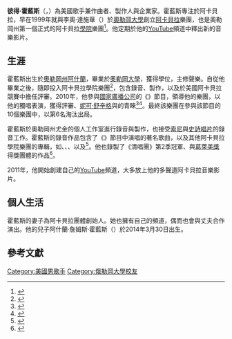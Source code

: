 {{Infobox musical artist
| name = 彼得·霍藍斯
| image = Peter Hollens 01.jpg
| caption = 歌手與製作人彼得·霍藍斯
| image_size = 
| background = solo_singer
| alias = 
| birth_date = {{birth date and age|1982|3|04}}
| birth_place = [[奧勒岡州|奧勒岡州]][[阿什蘭_(俄勒岡州)|阿什蘭]]
| origin = [[奧勒岡州|奧勒岡州]][[尤金_(俄勒岡州)|尤金]]
| instrument = [[歌唱|歌唱]]、{{le|人聲打擊|Vocal percussion}}
| genre = [[流行_(音樂類型)|流行樂]]、[[阿卡貝拉|阿卡貝拉]]
| occupation = 錄音工程師、歌手、製作人、{{lang|en|YouTuber}}
| years_active = 2002年至今
| associated_acts = 
| website = {{url|http://www.peterhollens.com}}
| current_members = 
| Guest_musicians = 
| notable_instruments =
}}

'''彼得·霍藍斯'''（{{lang-en|Peter Hollens}}，{{bd|1982年|3月4日}}）為美國歌手兼作曲者、製作人與企業家。霍藍斯專注於阿卡貝拉，早在1999年就與李奧·達施華（{{lang|en|Leo da Silva}}）於[[奧勒岡大學|奧勒岡大學]]創立[[阿卡貝拉|阿卡貝拉]]樂團{{lang|en|On The Rocks}}，也是奧勒岡州第一個正式的阿卡貝拉[[學院|學院]]樂團<ref>{{cite web|last=Zimmerman|first=Steve|title=Hidden passion no longer|url=http://www.dailytidings.com/apps/pbcs.dll/article?AID=/20040129/ENTERTAIN/301299993|publisher=Ashland Daily Tidings|accessdate=31 May 2012|date=29 January 2004|archive-url=https://web.archive.org/web/20130728211748/http://www.dailytidings.com/apps/pbcs.dll/article?AID=%2F20040129%2FENTERTAIN%2F301299993|archive-date=2013-07-28|dead-url=yes}}</ref>。他定期於他的[[YouTube|YouTube]]頻道中釋出新的音樂影片。

== 生涯 ==
霍藍斯出生於[[奧勒岡州|奧勒岡州]][[阿什蘭_(俄勒岡州)|阿什蘭]]，畢業於[[奧勒岡大學|奧勒岡大學]]，獲得{{le|音樂學學士|Bachelor of Music}}學位，主修聲樂。自從他畢業之後，隨即投入阿卡貝拉學院樂團<ref>{{cite web|last=Ehrlich|first=Brenna|title=Our Favorite YouTube Videos This Week: The A Cappella Edition|url=http://mashable.com/2011/05/20/youtube-a-cappella/|publisher=Mashable|accessdate=31 May 2012|date=20 May 2011|archive-date=2020-09-18|archive-url=https://web.archive.org/web/20200918140656/https://mashable.com/2011/05/20/youtube-a-cappella/}}</ref>，包含錄音、製作，以及於美國阿卡貝拉競賽中擔任評審。2010年，他參與[[國家廣播公司|國家廣播公司]]的《{{le|清唱團 (第2季)|The Sing-Off (season 2)|清唱團}}》節目，領導他的樂團{{lang|en|On the Rocks}}，以他的獨唱表演，獲得{{le|清唱團|The Sing-Off|該節目}}評審{{le|蕭恩·史塔曼|Shawn Stockman}}、[[妮可·舒辛格|妮可·舒辛格]]與{{le|班·弗茲|Ben Folds}}的青睞<ref>{{cite web|title=On The Rocks|url=http://www.nbc.com/sing-off/contestants/season-2/on-the-rocks.shtml|publisher=NBC Universal|accessdate=31 May 2012|archive-date=2012-11-13|archive-url=https://web.archive.org/web/20121113085313/http://www.nbc.com/sing-off/contestants/season-2/on-the-rocks.shtml|dead-url=no}}</ref><ref>{{cite web|title="The Sing-Off" Episode #2.1 (2010)|url=http://www.imdb.com/title/tt1788294/fullcredits#cast|publisher=IMDb|accessdate=31 May 2012|year=2010|archive-date=2016-01-02|archive-url=https://web.archive.org/web/20160102032219/http://www.imdb.com/title/tt1788294/fullcredits#cast|dead-url=no}}</ref>。最終該樂團在參與該節目的10個樂團中，以第6名淘汰出局。

霍藍斯於奧勒岡州尤金的個人工作室進行錄音與製作，也接受[[索尼|索尼]]與[[史詩唱片|史詩唱片]]的錄音工作。霍藍斯的錄音作品包含了《{{le|清唱團 (第2季)|The Sing-Off (season 2)|清唱團}}》節目中演唱的著名歌曲''{{lang|en|Greatest Hits}}''，以及其他阿卡貝拉學院樂團的專輯，如{{lang|en|On the Rocks}}、{{lang|en|Divisi}}、{{lang|en|Cornell's Chordials}}、{{lang|en|Duke's Men of Yale}}以及{{le|The Whiffenpoofs|Whiffenpoofs}}<ref>{{cite web|title=An Interview With Peter Hollens|url=http://www.casa.org/content/interview-peter-hollens|publisher=Contemporary A Cappella Society|accessdate=31 May 2012|author=hyperdel|date=16 February 2011|archive-url=https://web.archive.org/web/20121021031657/http://www.casa.org/content/interview-peter-hollens|archive-date=2012-10-21|dead-url=yes}}</ref>。他也錄製了《清唱團》第2季冠軍{{le|Committed|Committed (Singing Group)}}、{{lang|en|the Backbeats}}與[[葛萊美獎|葛萊美獎]]得獎團體{{le|The Swingle Singers|The Swingle Singers}}的作品<ref>{{cite web|title=Peter Hollens ’05 Sings to Make a Change|url=http://uoalumni.com/s/1202/blank.aspx?sid=1202&gid=1&pgid=1167&al=1|publisher=University of Oregon Alumni Association|accessdate=31 May 2012|date=May 2011|archive-date=2013-07-28|archive-url=https://web.archive.org/web/20130728141857/http://uoalumni.com/s/1202/blank.aspx?sid=1202&gid=1&pgid=1167&al=1|dead-url=no}}</ref>。

2011年，他開始創建自己的[[YouTube|YouTube]]頻道，大多放上他的多聲道阿卡貝拉音樂影片。

==個人生活==
霍藍斯的妻子為阿卡貝拉團體{{le|Divisi|Divisi (University of Oregon)}}創始人{{le|艾文·霍藍斯|Evynne Hollens}}。她也擁有自己的{{lang|en|YouTube}}頻道，偶而也會與丈夫合作演出。他的兒子阿什蘭·詹姆斯·霍藍斯（{{lang|en|Ashland James Hollens}}）於2014年3月30日出生。

==參考文獻==
{{reflist}}

{{DEFAULTSORT: Hollens, Peter}}
[[Category:美國男歌手|Category:美國男歌手]]
[[Category:俄勒岡大學校友|Category:俄勒岡大學校友]]